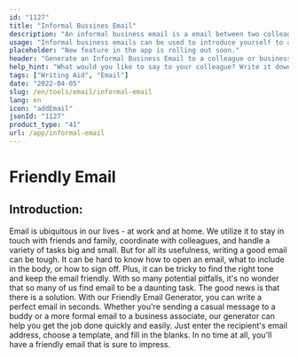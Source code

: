 ```yaml
---
id: "1127"
title: "Informal Bussines Email"
description: "An informal business email is a email between two colleagues or business partners that is not overly formal. It is a way to build rapport and establish a relationship with the person you are emailing."
usage: "Informal business emails can be used to introduce yourself to a new colleague or business partner. They can also be used to build rapport with someone you have already met."
placeholder: "New feature in the app is rolling out soon."
header: "Generate an Informal Business Email to a colleague or business partner."
help_hint: "What would you like to say to your colleague? Write it down and we'll turn it into an Informal Business Email."
tags: ["Writing Aid", "Email"]
date: "2022-04-05"
slug: /en/tools/email/informal-email
lang: en
icon: "addEmail"
jsonId: "1127"
product_type: "41"
url: /app/informal-email
---
```


# Friendly Email

## Introduction:

Email is ubiquitous in our lives - at work and at home. We utilize it to stay in touch with friends and family, coordinate with colleagues, and handle a variety of tasks big and small. But for all its usefulness, writing a good email can be tough. It can be hard to know how to open an email, what to include in the body, or how to sign off. Plus, it can be tricky to find the right tone and keep the email friendly. With so many potential pitfalls, it's no wonder that so many of us find email to be a daunting task. The good news is that there is a solution. With our Friendly Email Generator, you can write a perfect email in seconds. Whether you're sending a casual message to a buddy or a more formal email to a business associate, our generator can help you get the job done quickly and easily. Just enter the recipient's email address, choose a template, and fill in the blanks. In no time at all, you'll have a friendly email that is sure to impress.
